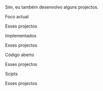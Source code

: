 
<Title>Projectos</Title>

<LineBreak />

Sim, eu também desenvolvo alguns projectos.

<Subtitle>Foco actual</Subtitle>

Esses projectos 

<Subtitle>Implementados</Subtitle>

Esses projectos 

<Subtitle>Código aberto</Subtitle>

Esses projectos 

<Subtitle>Scipts</Subtitle>

Esses projectos 

